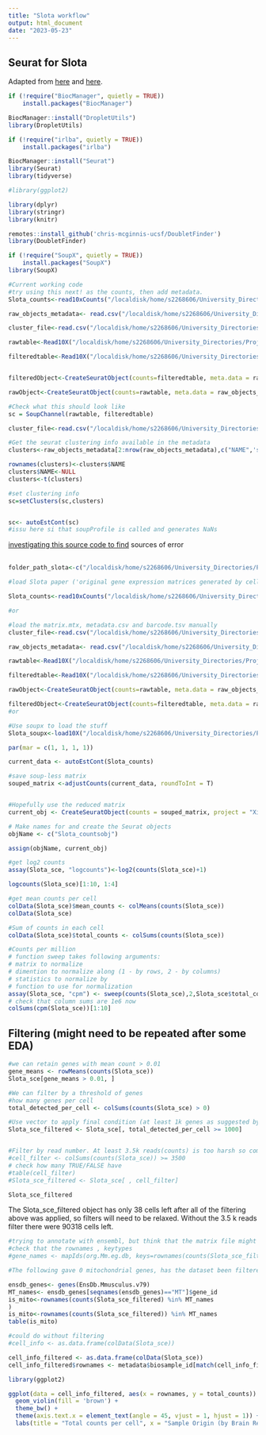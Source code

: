 ```yaml
---
title: "Slota workflow"
output: html_document
date: "2023-05-23"
---
```


## Seurat for Slota

Adapted from [here](https://bioconductor.org/packages/release/bioc/vignettes/DropletUtils/inst/doc/DropletUtils.html#reading-in-10x-genomics-data) and [here](https://www.singlecellcourse.org/scrna-seq-analysis-with-bioconductor.html).

```r
if (!require("BiocManager", quietly = TRUE))
    install.packages("BiocManager")

BiocManager::install("DropletUtils")
library(DropletUtils)

if (!require("irlba", quietly = TRUE))
    install.packages("irlba")

BiocManager::install("Seurat")
library(Seurat)
library(tidyverse)

#library(ggplot2)

library(dplyr)
library(stringr)
library(knitr)

remotes::install_github('chris-mcginnis-ucsf/DoubletFinder')
library(DoubletFinder)

if (!require("SoupX", quietly = TRUE))
    install.packages("SoupX")
library(SoupX)

```

```r
#Current working code 
#try using this next! as the counts, then add metadata.
Slota_counts<-read10xCounts("/localdisk/home/s2268606/University_Directories/Project_23/External_datasets/Slota_paper_original_format/", col.names=TRUE)

raw_objects_metadata<- read.csv("/localdisk/home/s2268606/University_Directories/Project_23/External_datasets/Slota_paper/metadata.csv")

cluster_file<-read.csv("/localdisk/home/s2268606/University_Directories/Project_23/External_datasets/Slota_paper_original_format/cluster_file.csv")

rawtable<-Read10X("/localdisk/home/s2268606/University_Directories/Project_23/External_datasets/Slota_paper/raw_feature_bc_matrix")

filteredtable<-Read10X("/localdisk/home/s2268606/University_Directories/Project_23/External_datasets/Slota_paper/filtered_feature_bc_matrix/")


filteredObject<-CreateSeuratObject(counts=filteredtable, meta.data = raw_objects_metadata)

rawObject<-CreateSeuratObject(counts=rawtable, meta.data = raw_objects_metadata )

#Check what this should look like
sc = SoupChannel(rawtable, filteredtable)

cluster_file<-read.csv("/localdisk/home/s2268606/University_Directories/Project_23/External_datasets/Slota_paper_original_format/cluster_file.csv")

#Get the seurat clustering info available in the metadata
clusters<-raw_objects_metadata[2:nrow(raw_objects_metadata),c("NAME",'seurat_clusters')]

rownames(clusters)<-clusters$NAME
clusters$NAME<-NULL
clusters<-t(clusters)

#set clustering info
sc=setClusters(sc,clusters)


sc<- autoEstCont(sc)
#issu here si that soupProfile is called and generates NaNs


```

[investigating this source code to find](https://rdrr.io/github/constantAmateur/SoupX/src/R/setProperties.R#:~:text=if(length(clusters)!%3Dnrow(sc%24metaData))%7B%0A%20%20%20%20%20%20stop(%22Invalid%20cluster%20specification.%20%20See%20help.%22)%0A%20%20%20%20%7Delse%7B) sources of error\
\

```r
folder_path_slota<-c("/localdisk/home/s2268606/University_Directories/Project_23/External_datasets/Slota_paper")

#load Slota paper ('original gene expression matrices generated by cellranger' according to https://singlecell.broadinstitute.org/single_cell/study/SCP1962/dysregulation-of-neuroprotective-astrocytes-a-spectrum-of-microglial-activation-states-and-altered-hippocampal-neurogenesis-are-revealed-by-single-cell-rna-sequencing-in-prion-disease#study-download)

Slota_counts<-read10xCounts("/localdisk/home/s2268606/University_Directories/Project_23/External_datasets/Slota_paper_original_format/", col.names=TRUE)

#or

#load the matrix.mtx, metadata.csv and barcode.tsv manually
cluster_file<-read.csv("/localdisk/home/s2268606/University_Directories/Project_23/External_datasets/Slota_paper_original_format/cluster_file.csv")

raw_objects_metadata<- read.csv("/localdisk/home/s2268606/University_Directories/Project_23/External_datasets/Slota_paper/metadata.csv")

rawtable<-Read10X("/localdisk/home/s2268606/University_Directories/Project_23/External_datasets/Slota_paper/raw_feature_bc_matrix")

filteredtable<-Read10X("/localdisk/home/s2268606/University_Directories/Project_23/External_datasets/Slota_paper/filtered_feature_bc_matrix/")

rawObject<-CreateSeuratObject(counts=rawtable, meta.data = raw_objects_metadata )

filteredObject<-CreateSeuratObject(counts=filteredtable, meta.data = raw_objects_metadata)
#or

#Use soupx to load the stuff
Slota_soupx<-load10X("/localdisk/home/s2268606/University_Directories/Project_23/External_datasets/Slota_paper_original_format/")

```

```r
par(mar = c(1, 1, 1, 1))

current_data <- autoEstCont(Slota_counts)

#save soup-less matrix
souped_matrix <-adjustCounts(current_data, roundToInt = T)


#Hopefully use the reduced matrix
current_obj <- CreateSeuratObject(counts = souped_matrix, project = "Ximerakis")

# Make names for and create the Seurat objects
objName <- c("Slota_countsobj")

assign(objName, current_obj)
```

```r
#get log2 counts
assay(Slota_sce, "logcounts")<-log2(counts(Slota_sce)+1)
```

```r
logcounts(Slota_sce)[1:10, 1:4]
```

```r
#get mean counts per cell
colData(Slota_sce)$mean_counts <- colMeans(counts(Slota_sce))
colData(Slota_sce)
```

```r
#Sum of counts in each cell
colData(Slota_sce)$total_counts <- colSums(counts(Slota_sce))
```

```r
#Counts per million
# function sweep takes following arguments:
# matrix to normalize
# dimention to normalize along (1 - by rows, 2 - by columns)
# statistics to normalize by
# function to use for normalization
assay(Slota_sce, "cpm") <- sweep(counts(Slota_sce),2,Slota_sce$total_counts/1e6,'/')
# check that column sums are 1e6 now
colSums(cpm(Slota_sce))[1:10]
```

## Filtering (might need to be repeated after some EDA)

```r
#we can retain genes with mean count > 0.01
gene_means <- rowMeans(counts(Slota_sce))
Slota_sce[gene_means > 0.01, ]

#We can filter by a threshold of genes
#how many genes per cell
total_detected_per_cell <- colSums(counts(Slota_sce) > 0)

#Use vector to apply final condition (at least 1k genes as suggested by Nick on 23/05/2023)
Slota_sce_filtered <- Slota_sce[, total_detected_per_cell >= 1000]


#Filter by read number. At least 3.5k reads(counts) is too harsh so commented out (see note below)
#cell_filter <- colSums(counts(Slota_sce)) >= 3500
# check how many TRUE/FALSE have
#table(cell_filter)
#Slota_sce_filtered <- Slota_sce[ , cell_filter]

Slota_sce_filtered
```

The Slota_sce_filtered object has only 38 cells left after all of the filtering above was applied, so filters will need to be relaxed. Without the 3.5 k reads filter there were 90318 cells left.

```r
#trying to annotate with ensembl, but think that the matrix file might already have this.
#check that the rownames , keytypes
#gene_names <- mapIds(org.Mm.eg.db, keys=rownames(counts(Slota_sce_filtered)), keytype='ENSEMBL',columns='SYMBOL', column='SYMBOL')

#The following gave 0 mitochondrial genes, has the dataset been filtered already?

ensdb_genes<- genes(EnsDb.Mmusculus.v79)
MT_names<- ensdb_genes[seqnames(ensdb_genes)=="MT"]$gene_id
is_mito<-rownames(counts(Slota_sce_filtered) %in% MT_names
)
is_mito<-rownames(counts(Slota_sce_filtered)) %in% MT_names
table(is_mito)
```

```r
#could do without filtering
#cell_info <- as.data.frame(colData(Slota_sce))

cell_info_filtered <- as.data.frame(colData(Slota_sce))
cell_info_filtered$rownames <- metadata$biosample_id[match(cell_info_filtered$Barcode, metadata$NAME)]
```

```r
library(ggplot2)

ggplot(data = cell_info_filtered, aes(x = rownames, y = total_counts)) +
  geom_violin(fill = 'brown') +
  theme_bw() +
  theme(axis.text.x = element_text(angle = 45, vjust = 1, hjust = 1)) +
  labs(title = "Total counts per cell", x = "Sample Origin (by Brain Region)")

```
